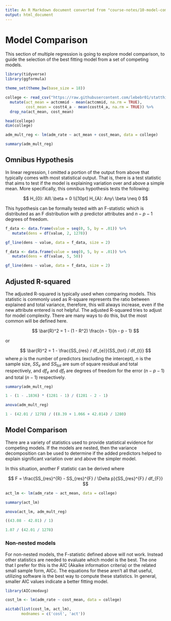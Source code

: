 ```yaml
---
title: An R Markdown document converted from "course-notes/10-model-comparison.ipynb"
output: html_document
---
```


# Model Comparison

This section of multiple regression is going to explore model comparison, to guide the selection of the best fitting model from a set of competing models. 

```r
library(tidyverse)
library(ggformula)

theme_set(theme_bw(base_size = 18))

college <- read_csv("https://raw.githubusercontent.com/lebebr01/statthink/main/data-raw/College-scorecard-4143.csv") %>%
  mutate(act_mean = actcmmid - mean(actcmmid, na.rm = TRUE),
         cost_mean = costt4_a - mean(costt4_a, na.rm = TRUE)) %>%
  drop_na(act_mean, cost_mean)

head(college)
dim(college)
```

```r
adm_mult_reg <- lm(adm_rate ~ act_mean + cost_mean, data = college)

summary(adm_mult_reg)
```

## Omnibus Hypothesis

In linear regression, I omitted a portion of the output from above that typically comes with most statistical output. That is, there is a test statistic that aims to test if the model is explaining variation over and above a simple mean. More specifically, this omnibus hypothesis tests the following:

$$ 
H_{0}: All\ \beta = 0 \\[10pt]
H_{A}: Any\ \beta \neq 0
$$

This hypothesis can be formally tested with an F-statistic which is distributed as an F distribution with $p$ predictor attributes and $n - p - 1$ degrees of freedom. 

```r
f_data <- data.frame(value = seq(0, 5, by = .01)) %>%
   mutate(dens = df(value, 2, 1278))

gf_line(dens ~ value, data = f_data, size = 2)
```

```r
f_data <- data.frame(value = seq(0, 5, by = .01)) %>%
   mutate(dens = df(value, 5, 50))

gf_line(dens ~ value, data = f_data, size = 2)
```

## Adjusted R-squared
The adjusted R-squared is typically used when comparing models. This statistic is commonly used as R-square represents the ratio between explained and total variance, therefore, this will always increase, even if the new attribute entered is not helpful. The adjusted R-squared tries to adjust for model complexity. There are many ways to do this, but the most common will be defined here.

$$
\bar{R}^2 = 1 - (1 - R^2) \frac{n - 1}{n - p - 1}
$$

or 

$$ 
\bar{R}^2 = 1 - \frac{SS_{res} / df_{e}}{SS_{tot} / df_{t}}
$$
where $p$ is the number of predictors (excluding the intercept), $n$ is the sample size, $SS_{e}$ and $SS_{tot}$ are sum of square residual and total respectively, and $df_{e}$ and $df_{t}$ are degrees of freedom for the error ($n - p - 1$) and total ($n - 1$) respectively. 

```r
summary(adm_mult_reg)
```

```r
1 - (1 - .1836) * (1281 - 1) / (1281 - 2 - 1)
```

```r
anova(adm_mult_reg)
```

```r
1 - (42.01 / 1278) / ((8.39 + 1.066 + 42.014) / 1280)
```

## Model Comparison

There are a variety of statistics used to provide statistical evidence for competing models. If the models are nested, then the variance decomposition can be used to determine if the added predictors helped to explain significant variation over and above the simpler model. 

In this situation, another F statistic can be derived where 

$$
F = \frac{SS_{res}^{R} - SS_{res}^{F} / \Delta p}{SS_{res}^{F} / df_{F}}
$$

```r
act_lm <- lm(adm_rate ~ act_mean, data = college)

summary(act_lm)
```

```r
anova(act_lm, adm_mult_reg)
```

```r
((43.08 - 42.01) / 1)
```

```r
1.07 / (42.01 / 1278)
```

### Non-nested models

For non-nested models, the F-statistic defined above will not work. Instead other statistics are needed to evaluate which model is the best. The one that I prefer for this is the AIC (Akaike information criteria) or the related small sample form, AICc. The equations for these aren't all that useful, utilizing software is the best way to compute these statistics. In general, smaller AIC values indicate a better fitting model. 

```r
library(AICcmodavg)

cost_lm <- lm(adm_rate ~ cost_mean, data = college)

aictab(list(cost_lm, act_lm), 
       modnames = c('cost', 'act'))
```


